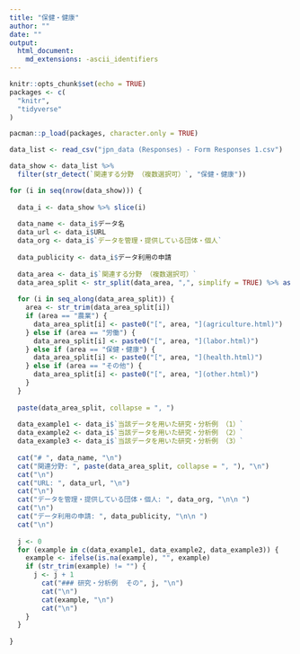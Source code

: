```yaml
---
title: "保健・健康"
author: ""
date: ""
output:
  html_document:
    md_extensions: -ascii_identifiers
---
```


```r
knitr::opts_chunk$set(echo = TRUE)
packages <- c(
  "knitr",
  "tidyverse"
)

pacman::p_load(packages, character.only = TRUE)
```

```r

data_list <- read_csv("jpn_data (Responses) - Form Responses 1.csv")

data_show <- data_list %>% 
  filter(str_detect(`関連する分野 （複数選択可）`, "保健・健康"))

```

```r

for (i in seq(nrow(data_show))) {
  
  data_i <- data_show %>% slice(i)
  
  data_name <- data_i$データ名
  data_url <- data_i$URL
  data_org <- data_i$`データを管理・提供している団体・個人`
  
  data_publicity <- data_i$データ利用の申請
  
  data_area <- data_i$`関連する分野 （複数選択可）`
  data_area_split <- str_split(data_area, ",", simplify = TRUE) %>% as.vector()
  
  for (i in seq_along(data_area_split)) {
    area <- str_trim(data_area_split[i])
    if (area == "農業") {
      data_area_split[i] <- paste0("[", area, "](agriculture.html)")
    } else if (area == "労働") {
      data_area_split[i] <- paste0("[", area, "](labor.html)")
    } else if (area == "保健・健康") {
      data_area_split[i] <- paste0("[", area, "](health.html)")
    } else if (area == "その他") {
      data_area_split[i] <- paste0("[", area, "](other.html)")
    }
  }
  
  paste(data_area_split, collapse = ", ")
  
  data_example1 <- data_i$`当該データを用いた研究・分析例 （1）`
  data_example2 <- data_i$`当該データを用いた研究・分析例 （2）`
  data_example3 <- data_i$`当該データを用いた研究・分析例 （3）`
  
  cat("# ", data_name, "\n")
  cat("関連分野: ", paste(data_area_split, collapse = ", "), "\n")
  cat("\n")
  cat("URL: ", data_url, "\n")
  cat("\n")
  cat("データを管理・提供している団体・個人: ", data_org, "\n\n ")
  cat("\n")
  cat("データ利用の申請: ", data_publicity, "\n\n ")
  cat("\n")
  
  j <- 0
  for (example in c(data_example1, data_example2, data_example3)) {
    example <- ifelse(is.na(example), "", example)
    if (str_trim(example) != "") {
      j <- j + 1
        cat("### 研究・分析例  その", j, "\n")
        cat("\n")
        cat(example, "\n")
        cat("\n")
    }
  }
  
}

```



